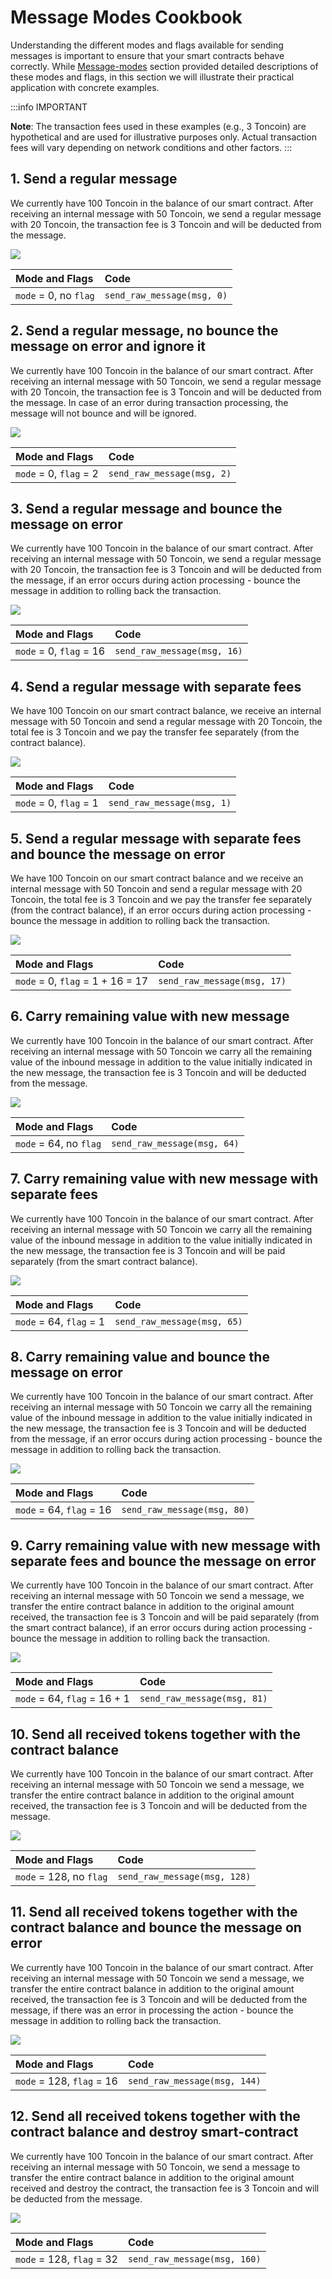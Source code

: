 # Message Modes Cookbook

Understanding the different modes and flags available for sending messages is important to ensure that your smart contracts behave correctly. 
While [Message-modes](/develop/smart-contracts/messages#message-modes) section provided detailed descriptions of these modes and flags, in this section we will illustrate their practical application with concrete examples.

:::info IMPORTANT

**Note**: The transaction fees used in these examples (e.g., 3 Toncoin) are hypothetical and are used for illustrative purposes only. Actual transaction fees will vary depending on network conditions and other factors.
:::

## 1. Send a regular message

We currently have 100 Toncoin in the balance of our smart contract. After receiving an internal message with 50 Toncoin, we send a regular message with 20 Toncoin, the transaction fee is 3 Toncoin and will be deducted from the message.

![](/img/docs/message-modes-cookbook/send_regular_message.svg)

| Mode and Flags        | Code                       |
| :-------------------- | :------------------------- |
| `mode` = 0, no `flag` | `send_raw_message(msg, 0)` |

## 2. Send a regular message, no bounce the message on error and ignore it

We currently have 100 Toncoin in the balance of our smart contract. After receiving an internal message with 50 Toncoin, we send a regular message with 20 Toncoin, the transaction fee is 3 Toncoin and will be deducted from the message.
In case of an error during transaction processing, the message will not bounce and will be ignored.

![](/img/docs/message-modes-cookbook/send_regular_message_and_ignore_errors.svg)

| Mode and Flags         | Code                       |
| :--------------------- | :------------------------- |
| `mode` = 0, `flag` = 2 | `send_raw_message(msg, 2)` |

## 3. Send a regular message and bounce the message on error

We currently have 100 Toncoin in the balance of our smart contract. After receiving an internal message with 50 Toncoin, we send a regular message with 20 Toncoin, the transaction fee is 3 Toncoin and will be deducted from the message, 
if an error occurs during action processing - bounce the message in addition to rolling back the transaction.

![](/img/docs/message-modes-cookbook/send_regular_message_and_bounce_if_error.svg)

| Mode and Flags          | Code                        |
| :---------------------- | :-------------------------- |
| `mode` = 0, `flag` = 16 | `send_raw_message(msg, 16)` |

## 4. Send a regular message with separate fees

We have 100 Toncoin on our smart contract balance, we receive an internal message with 50 Toncoin and send a regular message with 20 Toncoin, the total fee is 3 Toncoin and we pay the transfer fee separately (from the contract balance).

![](/img/docs/message-modes-cookbook/send_regular_and_pay_fees_separately.svg)

| Mode and Flags         | Code                       |
| :--------------------- | :------------------------- |
| `mode` = 0, `flag` = 1 | `send_raw_message(msg, 1)` |

## 5. Send a regular message with separate fees and bounce the message on error

We have 100 Toncoin on our smart contract balance and we receive an internal message with 50 Toncoin and send a regular message with 20 Toncoin, the total fee is 3 Toncoin and we pay the transfer fee separately (from the contract balance), 
if an error occurs during action processing - bounce the message in addition to rolling back the transaction.

![](/img/docs/message-modes-cookbook/send_regular_message_pay_fee_separately_bounce_if_error.svg)

| Mode and Flags                   | Code                        |
| :------------------------------- | :-------------------------- |
| `mode` = 0, `flag` = 1 + 16 = 17 | `send_raw_message(msg, 17)` |

## 6. Carry remaining value with new message

We currently have 100 Toncoin in the balance of our smart contract. After receiving an internal message with 50 Toncoin we carry all the remaining value of the inbound message in addition to the value initially indicated in the new message,
the transaction fee is 3 Toncoin and will be deducted from the message.

![](/img/docs/message-modes-cookbook/сarry_all_the_remaining_value.svg)

| Mode and Flags         | Code                        |
| :--------------------- | :-------------------------- |
| `mode` = 64, no `flag` | `send_raw_message(msg, 64)` |

## 7. Carry remaining value with new message with separate fees

We currently have 100 Toncoin in the balance of our smart contract. After receiving an internal message with 50 Toncoin we carry all the remaining value of the inbound message in addition to the value initially indicated in the new message,
the transaction fee is 3 Toncoin and will be paid separately (from the smart contract balance).

![](/img/docs/message-modes-cookbook/сarry_all_the_remaining_value_and_pay_fees_separately.svg)

| Mode and Flags          | Code                        |
| :---------------------- | :-------------------------- |
| `mode` = 64, `flag` = 1 | `send_raw_message(msg, 65)` |

## 8. Carry remaining value and bounce the message on error

We currently have 100 Toncoin in the balance of our smart contract. After receiving an internal message with 50 Toncoin we carry all the remaining value of the inbound message in addition to the value initially indicated in the new message,
the transaction fee is 3 Toncoin and will be deducted from the message, if an error occurs during action processing - bounce the message in addition to rolling back the transaction.

![](/img/docs/message-modes-cookbook/сarry_all_the_remaining_value_and_if_error_bounce.svg)

| Mode and Flags           | Code                        |
| :----------------------- | :-------------------------- |
| `mode` = 64, `flag` = 16 | `send_raw_message(msg, 80)` |

## 9. Carry remaining value with new message with separate fees and bounce the message on error

We currently have 100 Toncoin in the balance of our smart contract. After receiving an internal message with 50 Toncoin we send a message, we transfer the entire contract balance in addition to the original amount received,  the transaction fee is 3 Toncoin and will be paid separately (from the smart contract balance),
if an error occurs during action processing - bounce the message in addition to rolling back the transaction.

![](/img/docs/message-modes-cookbook/сarry_all_the_remaining_value_and_pay_fees_separately_and_if_error_bounce.svg)

| Mode and Flags               | Code                        |
| :--------------------------- | :-------------------------- |
| `mode` = 64, `flag` = 16 + 1 | `send_raw_message(msg, 81)` |

## 10. Send all received tokens together with the contract balance

We currently have 100 Toncoin in the balance of our smart contract. After receiving an internal message with 50 Toncoin we send a message, we transfer the entire contract balance in addition to the original amount received, 
the transaction fee is 3 Toncoin and will be deducted from the message.

![](/img/docs/message-modes-cookbook/send_all_received_tokens_with_balance.svg)

| Mode and Flags          | Code                         |
| :---------------------- | :--------------------------- |
| `mode` = 128, no `flag` | `send_raw_message(msg, 128)` |

## 11. Send all received tokens together with the contract balance and bounce the message on error

We currently have 100 Toncoin in the balance of our smart contract. After receiving an internal message with 50 Toncoin we send a message, we transfer the entire contract balance in addition to the original amount received, the transaction fee is 3 Toncoin and will be deducted from the message, 
if there was an error in processing the action - bounce the message in addition to rolling back the transaction.

![](/img/docs/message-modes-cookbook/send_all_received_tokens_with_balance_and_if_error_bounce.svg)

| Mode and Flags            | Code                         |
| :------------------------ | :--------------------------- |
| `mode` = 128, `flag` = 16 | `send_raw_message(msg, 144)` |

## 12. Send all received tokens together with the contract balance and destroy smart-contract

We currently have 100 Toncoin in the balance of our smart contract. After receiving an internal message with 50 Toncoin, we send a message to transfer the entire contract balance in addition to the original amount received and destroy the contract,
the transaction fee is 3 Toncoin and will be deducted from the message.

![](/img/docs/message-modes-cookbook/send_all_received_tokens_with_balance_and_destroy_sc.svg)

| Mode and Flags            | Code                         |
| :------------------------ | :--------------------------- |
| `mode` = 128, `flag` = 32 | `send_raw_message(msg, 160)` |
